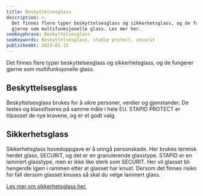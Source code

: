 ```yaml
---
title: Beskyttelsesglass
description: >-
  Det finnes flere typer beskyttelsesglass og sikkerhetsglass, og de fungerer
  gjerne som multifunksjonelle glass. Les mer her.
seoKeyphrase: Beskyttelsesglass
seoKeywords: Beskyttelsesglass, stadip protect, securit
publishedAt: 2023-01-15
---
```


Det finnes flere typer beskyttelsesglass og sikkerhetsglass, og de fungerer gjerne som multifunksjonelle glass.

## Beskyttelsesglass

Beskyttelsesglass brukes for å sikre personer, verdier og gjenstander. De testes og klassifiseres på samme måte i hele EU. STAPID PROTECT er tilpasset de nye kravene, og er et godt valg.

## Sikkerhetsglass

Sikkerhetsglass hovedoppgave er å unngå personskade. Her brukes termisk herdet glass, SECURIT, og det er en granulerende glasstype. STAPID er en laminert glasstype, men er ikke like sterk som SECURIT. Her vil glasset bli hengende igjen i rammen etter at glasset har knust. Dersom det finnes risiko for fall dersom glasset knuses så skal du velge laminert glass.

[Les mer om sikkerhetsglass her.](/glasstyper/sikkerhetsglass)
